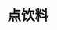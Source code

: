 # 点饮料
<ScDailyConversation />
<br />
<Dialog>
#### Would you like a drink?
# Sure, I'd like a [diet/adj.] [Coke/n./3].
#### I'm sorry, sir. We ran out of diet Cokes. Would a regular Coke be OK?
# I guess so.
#### What would you like, sir?
# Do you have any [smoothies/n./2] today?
#### Yes, we do. We have [mango/n./2], [passion fruit/n./2] and [strawberry/n.] smoothies.
# I'd like a mango smoothie.
#### Sure thing. Would you like any [appetizers/n.] to start?
# It's OK. We're waiting for our friends. We'll order more when they arrive.
#### OK. I'll be right back with your drinks.
</Dialog>
